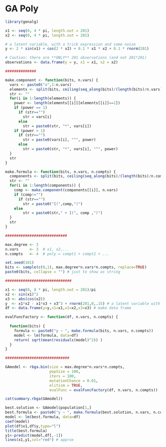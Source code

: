 GA Poly
========================================================


```r
library(genalg)

x1 <- seq(0, 4 * pi, length.out = 201)
x2 <- seq(0, 4 * pi, length.out = 201)

# a latent variable, with a trick expression and some noise
y <- 2 * sin(x1) + cos(2 * x2) + 0.1 * x1 * x2 + 0.1 * rnorm(201)

# Caution: there are **ONLY** 201 observations (and not 201*201)
observations <- data.frame(y = y, x1 = x1, x2 = x2)

##############

make.component <- function(bits, n.vars) {
  vars <- paste0("x",1:n.vars)
  elements <- split(bits, ceiling(seq_along(bits)/(length(bits)/n.vars)))
  str <- ""
  for(i in 1:length(elements)) {
    power <- length(elements[[i]][elements[[i]]==1])
    if (power == 1)
      if (str=="")
        str = vars[i]
      else  
        str = paste0(str, "*", vars[i])
    if (power > 1)
      if (str=="")
        str = paste0(vars[i], "^", power)
      else  
        str = paste0(str, "*", vars[i], "^", power)
  }
  str
}

make.formula <- function(bits, n.vars, n.compts) {
  components <- split(bits, ceiling(seq_along(bits)/(length(bits)/n.compts)))
  str <- ""
  for(i in 1:length(components)) {
    comp <- make.component(components[[i]], n.vars)
    if (comp!="")
      if (str=="")
        str = paste0("I(",comp,")")
    else
        str = paste0(str," + I(", comp ,")")
  }
  str
}

############################

max.degree <- 3
n.vars     <- 3  # x1, x2,... 
n.compts   <- 4  # poly = compt1 + compt2 + ...

set.seed(101)
bits <- sample(c(0,1), max.degree*n.vars*n.compts, replace=TRUE)
paste0(bits, collapse = "") # just to show as string

##############################

x1 <- seq(0, 8 * pi, length.out = 201)/pi
x2 <- sin(x1)^2
x3 <- abs(cos(x2))
y  <- x1*x2 - x1*x3 + x3^3 + rnorm(201,0,.15) # a latent variable with some noise
df <- data.frame(y=y,x1=x1,x2=x2,x3=x3) # make data frame

evalFuncFactory <- function(df, n.vars, n.compts) {
  
  function(bits) {
    formula <- paste0("y ~ ", make.formula(bits, n.vars, n.compts))
    model <- lm(formula, data=df)
    return( sqrt(mean(residuals(model)^2)) )
  }
}

#############################

GAmodel <- rbga.bin(size = max.degree*n.vars*n.compts, 
                    popSize = 100, 
                    iters = 100, 
                    mutationChance = 0.01, 
                    elitism = TRUE, 
                    evalFunc = evalFuncFactory(df, n.vars, n.compts))

cat(summary.rbga(GAmodel))

best.solution <- GAmodel$population[1,]
best.formula <- paste0("y ~ ", make.formula(best.solution, n.vars, n.compts))
model <- lm(best.formula, data=df)
coef(model)
plot(df$x1,df$y,type="l")
title(best.formula)
y1<-predict(model,df[,-1])
lines(x1,y1,col="red") # approx
```

